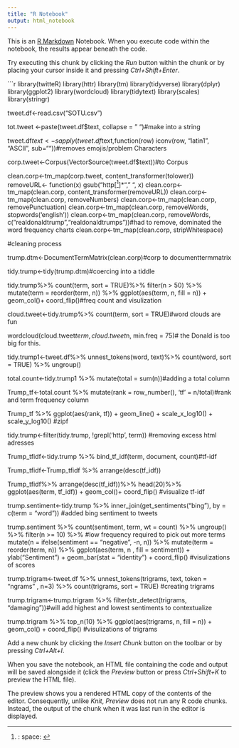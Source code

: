 ```yaml
---
title: "R Notebook"
output: html_notebook
---
```


This is an [R Markdown](http://rmarkdown.rstudio.com) Notebook. When you execute code within the notebook, the results appear beneath the code. 

Try executing this chunk by clicking the *Run* button within the chunk or by placing your cursor inside it and pressing *Ctrl+Shift+Enter*. 

```r
library(twitteR)
library(httr)
library(tm)
library(tidyverse)
library(dplyr)
library(ggplot2)
library(wordcloud)
library(tidytext)
library(scales)
library(stringr)


tweet.df<-read.csv("SOTU.csv")


tot.tweet <-paste(tweet.df$text, collapse = " ")#make into a string

tweet.df$text <- sapply(tweet.df$text,function(row) iconv(row, "latin1", "ASCII", sub=""))#removes emojis/problem Characters


corp.tweet<-Corpus(VectorSource(tweet.df$text))#to Corpus

clean.corp<-tm_map(corp.tweet, content_transformer(tolower))
removeURL<- function(x) gsub("http[^[ : space: ]]*", " ", x)
clean.corp<-tm_map(clean.corp, content_transformer(removeURL))
clean.corp<-tm_map(clean.corp, removeNumbers)
clean.corp<-tm_map(clean.corp, removePunctuation)
clean.corp<-tm_map(clean.corp, removeWords, stopwords('english'))
clean.corp<-tm_map(clean.corp, removeWords, c("realdonaldtrump","realdonaldtrumps"))#had to remove, dominated the word frequency charts
clean.corp<-tm_map(clean.corp, stripWhitespace)

#cleaning process



trump.dtm<-DocumentTermMatrix(clean.corp)#corp to documenttermmatrix

tidy.trump<-tidy(trump.dtm)#coercing into a tiddle


tidy.trump%>%
  count(term, sort = TRUE)%>%
  filter(n > 50) %>%
  mutate(term = reorder(term, n)) %>%
  ggplot(aes(term, n, fill = n)) + 
  geom_col()+
  coord_flip()#freq count and visulization

cloud.tweet<-tidy.trump%>%
  count(term, sort = TRUE)#word clouds are fun

wordcloud(cloud.tweet$term, cloud.tweet$n, min.freq = 75)# the Donald is too big for this. 


tidy.trump1<-tweet.df%>%
  unnest_tokens(word, text)%>%
  count(word, sort = TRUE) %>%
  ungroup()

total.count<-tidy.trump1 %>%
  mutate(total = sum(n))#adding a total column

Trump_tf<-total.count %>%
  mutate(rank = row_number(), 'tf' = n/total)#rank and term frequency column

Trump_tf %>%
  ggplot(aes(rank, tf)) +
  geom_line() +
  scale_x_log10() +
  scale_y_log10()
#zipf

tidy.trump<-filter(tidy.trump, !grepl('http', term)) #removing excess html adresses 

Trump_tfidf<-tidy.trump %>%
  bind_tf_idf(term, document, count)#tf-idf

Trump_tfidf<-Trump_tfidf %>%
  arrange(desc(tf_idf))


Trump_tfidf%>%
  arrange(desc(tf_idf))%>%
  head(20)%>%
  ggplot(aes(term, tf_idf)) +
  geom_col()+
  coord_flip()
  #visualize tf-idf

trump.sentiment<-tidy.trump %>%
  inner_join(get_sentiments("bing"), by = c(term = "word"))
#added bing sentiment to tweets

trump.sentiment %>%
  count(sentiment, term, wt = count) %>%
  ungroup() %>%
  filter(n >= 10) %>% #low frequency required to pick out more terms
  mutate(n = ifelse(sentiment == "negative", -n, n)) %>%
  mutate(term = reorder(term, n)) %>%
  ggplot(aes(term, n , fill = sentiment)) +
  ylab("Sentiment") +
  geom_bar(stat = "identity") +
  coord_flip()
#visulizations of scores

trump.trigram<-tweet.df %>%
  unnest_tokens(trigrams, text, token = "ngrams" , n=3) %>%
  count(trigrams, sort = TRUE) #creating trigrams

trump.trigram<-trump.trigram %>%
  filter(str_detect(trigrams, "damaging"))#will add highest and lowest sentiments to contextualize 

trump.trigram %>%
  top_n(10) %>%
  ggplot(aes(trigrams, n, fill = n)) +
  geom_col() +
  coord_flip()
#visulizations of trigrams

Add a new chunk by clicking the *Insert Chunk* button on the toolbar or by pressing *Ctrl+Alt+I*.

When you save the notebook, an HTML file containing the code and output will be saved alongside it (click the *Preview* button or press *Ctrl+Shift+K* to preview the HTML file).

The preview shows you a rendered HTML copy of the contents of the editor. Consequently, unlike *Knit*, *Preview* does not run any R code chunks. Instead, the output of the chunk when it was last run in the editor is displayed.
